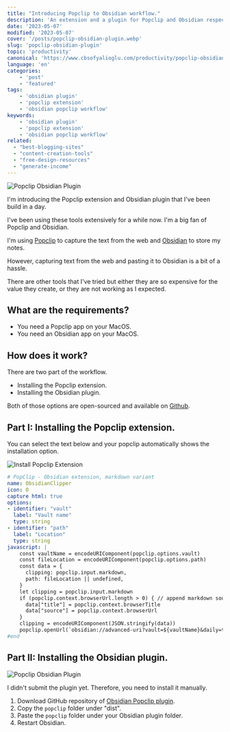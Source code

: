 ```yaml
---
title: "Introducing Popclip to Obsidian workflow."
description: 'An extension and a plugin for Popclip and Obsidian respectively.'
date: '2023-05-07'
modified: '2023-05-07'
cover: '/posts/popclip-obsidian-plugin.webp'
slug: 'popclip-obsidian-plugin'
topic: 'productivity'
canonical: 'https://www.cbsofyalioglu.com/productivity/popclip-obsidian-plugin/'
language: 'en'
categories:
    - 'post'
    - 'featured'
tags:
    - 'obsidian plugin'
    - 'popclip extension'
    - 'obsidian popclip workflow'
keywords:
    - 'obsidian plugin'
    - 'popclip extension'
    - 'obsidian popclip workflow'
related:
  - "best-blogging-sites"
  - "content-creation-tools"
  - "free-design-resources"
  - "generate-income"
---
```


![Popclip Obsidian Plugin](/posts/popclip-obsidian-plugin.webp)

I'm introducing the Popclip extension and Obsidian plugin that I've been build in a day. 

I've been using these tools extensively for a while now. I'm a big fan of Popclip and Obsidian. 

I'm using [Popclip](https://apps.apple.com/tr/app/popclip/id445189367) to capture the text from the web and [Obsidian](https://obsidian.md/) to store my notes.

However, capturing text from the web and pasting it to Obsidian is a bit of a hassle. 

There are other tools that I've tried but either they are so expensive  for the value they create, or they are not working as I expected.

## What are the requirements?
- You need a Popclip app on your MacOS.
- You need an Obsidian app on your MacOS.


## How does it work?
There are two part of the workflow. 
- Installing the Popclip extension.
- Installing the Obsidian plugin. 

Both of those options are open-sourced and available on [Github](https://github.com/canburaks/obsidian-popclip).


<BookmarkCard
    url="https://www.cbsofyalioglu.com/blogging/best-blogging-sites/"
    image="/posts/best-blogging.webp"
    title="The List of Best Blogging Platforms"
    description="The list of best blogging platforms for your creative works. The list includes free and paid platforms."
/>


## Part I: Installing the Popclip extension.
You can select the text below and your popclip automatically shows the installation option.

![Install Popclip Extension](/video/install-popclip-extension.gif)


```YAML
# PopClip - Obsidian extension, markdown variant 
name: ObsidianClipper 
icon: O 
capture html: true
options: 
- identifier: "vault" 
  label: "Vault name" 
  type: string
- identifier: "path"
  label: "Location"
  type: string
javascript: | 
    const vaultName = encodeURIComponent(popclip.options.vault) 
    const fileLocation = encodeURIComponent(popclip.options.path)
    const data = {
      clipping: popclip.input.markdown,
      path: fileLocation || undefined,
    }
    let clipping = popclip.input.markdown 
    if (popclip.context.browserUrl.length > 0) { // append markdown source link if available 
      data["title"] = popclip.context.browserTitle
      data["source"] = popclip.context.browserUrl
    } 
    clipping = encodeURIComponent(JSON.stringify(data))
    popclip.openUrl(`obsidian://advanced-uri?vault=${vaultName}&daily=true&heading=popclip&data=%0A${clipping}&mode=append`) 
#end
```


## Part II: Installing the Obsidian plugin.

![Popclip Obsidian Plugin](/video/popclip-obsidian.gif)

I didn't submit the plugin yet. Therefore, you need to install it manually.

1. Download GitHub repository of [Obsidian Popclip plugin](https://github.com/canburaks/obsidian-popclip).
2. Copy the `popclip` folder under "dist".
3. Paste the `popclip` folder under your Obsidian plugin folder.
4. Restart Obsidian.
